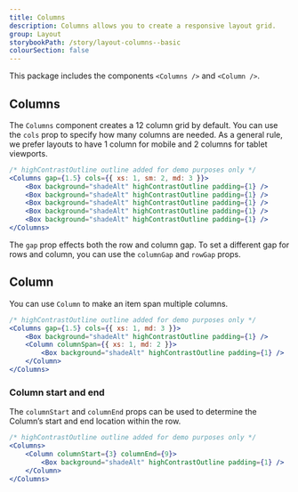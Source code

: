 ```yaml
---
title: Columns
description: Columns allows you to create a responsive layout grid.
group: Layout
storybookPath: /story/layout-columns--basic
colourSection: false
---
```


This package includes the components `<Columns />` and `<Column />`.

## Columns

The `Columns` component creates a 12 column grid by default. You can use the `cols` prop to specify how many columns are needed. As a general rule, we prefer layouts to have 1 column for mobile and 2 columns for tablet viewports.

```jsx live
/* highContrastOutline outline added for demo purposes only */
<Columns gap={1.5} cols={{ xs: 1, sm: 2, md: 3 }}>
	<Box background="shadeAlt" highContrastOutline padding={1} />
	<Box background="shadeAlt" highContrastOutline padding={1} />
	<Box background="shadeAlt" highContrastOutline padding={1} />
	<Box background="shadeAlt" highContrastOutline padding={1} />
	<Box background="shadeAlt" highContrastOutline padding={1} />
</Columns>
```

The `gap` prop effects both the row and column gap. To set a different gap for rows and column, you can use the `columnGap` and `rowGap` props.

## Column

You can use `Column` to make an item span multiple columns.

```jsx live
/* highContrastOutline outline added for demo purposes only */
<Columns gap={1.5} cols={{ xs: 1, md: 3 }}>
	<Box background="shadeAlt" highContrastOutline padding={1} />
	<Column columnSpan={{ xs: 1, md: 2 }}>
		<Box background="shadeAlt" highContrastOutline padding={1} />
	</Column>
</Columns>
```

### Column start and end

The `columnStart` and `columnEnd` props can be used to determine the Column’s start and end location within the row.

```jsx live
/* highContrastOutline outline added for demo purposes only */
<Columns>
	<Column columnStart={3} columnEnd={9}>
		<Box background="shadeAlt" highContrastOutline padding={1} />
	</Column>
</Columns>
```
